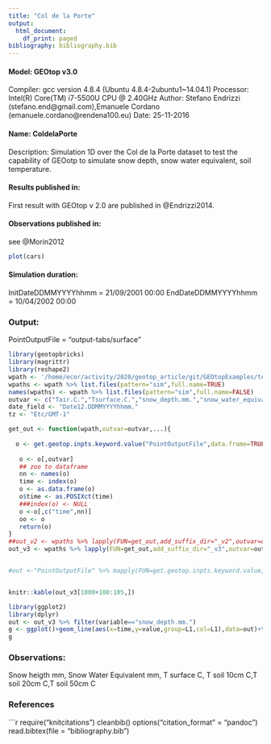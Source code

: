 ```yaml
---
title: "Col de la Porte"
output:
  html_document:
    df_print: paged
bibliography: bibliography.bib
---
```



#### Model: GEOtop v3.0
Compiler: gcc version 4.8.4 (Ubuntu 4.8.4-2ubuntu1~14.04.1) 
Processor: Intel(R) Core(TM) i7-5500U CPU @ 2.40GHz
Author: Stefano Endrizzi (stefano.end@gmail.com),Emanuele Cordano (emanuele.cordano@rendena100.eu)
Date: 25-11-2016

#### Name: ColdelaPorte
Description: Simulation 1D over the Col de la Porte dataset to test the capability of GEOotp to simulate snow depth, snow water equivalent, soil temperature.



#### Results published in:

First result with GEOtop v 2.0 are published in  @Endrizzi2014.
<!-- - *Endrizzi S., Gruber S., Dall’Amico M., Rigon R., GEOtop 2.0.: Simulating the combined energy and water balance at and below the land surface accounting for soil freezing, snow cover and terrain effects, Geosci. Model Dev., 2014* -->

#### Observations published in:

see @Morin2012
<!-- - *Morin, S., Lejeune, Y., Lesaffre, B., Panel, J.-M., Poncet, D., David, -->
<!-- P., and Sudul, M.: An 18-yr long (1993–2011) snow and meteorological dataset from a mid-altitude mountain site (Col de Porte, -->
<!-- France, 1325 m alt.) for driving and evaluating snowpack models, Earth Syst. Sci. Data, 4, 13–21, doi:10.5194/essd-4-13-2012, -->
<!-- 2012.* -->

```r
plot(cars)
```


#### Simulation duration:


InitDateDDMMYYYYhhmm   = 21/09/2001 00:00
EndDateDDMMYYYYhhmm    = 10/04/2002 00:00

### Output:
PointOutputFile = "output-tabs/surface"


```r
library(geotopbricks)
library(magrittr)
library(reshape2)
wpath <- '/home/ecor/activity/2020/geotop_article/git/GEOtopExamples/tests/ColdelaPorte/sims' 
wpaths <- wpath %>% list.files(pattern="sim",full.name=TRUE)
names(wpaths) <- wpath %>% list.files(pattern="sim",full.name=FALSE)
outvar <- c("Tair.C.","Tsurface.C.","snow_depth.mm.","snow_water_equivalent.mm.") 
date_field <- "Date12.DDMMYYYYhhmm."
tz <- "Etc/GMT-1"

get_out <- function(wpath,outvar=outvar,...){  
  
  o <- get.geotop.inpts.keyword.value("PointOutputFile",data.frame=TRUE,wpath=wpath,...)
    
   o <- o[,outvar]
   ## zoo to dataframe
   nn <- names(o)
   time <- index(o)
   o <- as.data.frame(o)
   o$time <- as.POSIXct(time)
   ###index(o) <- NULL
   o <-o[,c("time",nn)]
   oo <- o
   return(o)
}
##out_v2 <- wpaths %>% lapply(FUN=get_out,add_suffix_dir="_v2",outvar=outvar)
out_v3 <- wpaths %>% lapply(FUN=get_out,add_suffix_dir="_v3",outvar=outvar,date_field=date_field,tz=tz) %>% melt(id="time")


#out <-"PointOutputFile" %>% mapply(FUN=get.geotop.inpts.keyword.value,wpath=wpaths,SIMPLIFY = FALSE,data.frame=TRUE) 


knitr::kable(out_v3[1000+100:105,])

```
```r
library(ggplot2)
library(dplyr)
out <- out_v3 %>% filter(variable=="snow_depth.mm.")
g <- ggplot()+geom_line(aes(x=time,y=value,group=L1,col=L1),data=out)+theme_bw()
g
```





### Observations:
Snow heigth mm, Snow Water Equivalent mm, T surface C, T soil 10cm C,T soil 20cm C,T soil 50cm C







### References

```r
require("knitcitations")
cleanbib()
options("citation_format" = "pandoc")
read.bibtex(file = "bibliography.bib")

